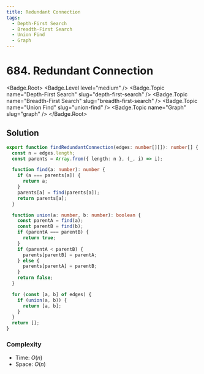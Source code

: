 ```yaml
---
title: Redundant Connection
tags:
  - Depth-First Search
  - Breadth-First Search
  - Union Find
  - Graph
---
```


# 684. Redundant Connection

<Badge.Root>
  <Badge.Level level="medium" />
  <Badge.Topic name="Depth-First Search" slug="depth-first-search" />
  <Badge.Topic name="Breadth-First Search" slug="breadth-first-search" />
  <Badge.Topic name="Union Find" slug="union-find" />
  <Badge.Topic name="Graph" slug="graph" />
</Badge.Root>

## Solution

```typescript filename="solution.ts" copy
export function findRedundantConnection(edges: number[][]): number[] {
  const n = edges.length;
  const parents = Array.from({ length: n }, (_, i) => i);

  function find(a: number): number {
    if (a === parents[a]) {
      return a;
    }
    parents[a] = find(parents[a]);
    return parents[a];
  }

  function union(a: number, b: number): boolean {
    const parentA = find(a);
    const parentB = find(b);
    if (parentA === parentB) {
      return true;
    }
    if (parentA < parentB) {
      parents[parentB] = parentA;
    } else {
      parents[parentA] = parentB;
    }
    return false;
  }

  for (const [a, b] of edges) {
    if (union(a, b)) {
      return [a, b];
    }
  }
  return [];
}
```

### Complexity

- Time: $O(n)$
- Space: $O(n)$

<ProblemLink
  codingSite="leetcode"
  href="https://leetcode.com/problems/redundant-connection"
  title="Redundant Connection"
/>
